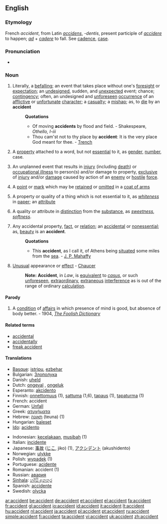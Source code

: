 ==English==

===Etymology===
French ''accident'', from Latin ''[[accidens]]'', ''-dentis'', present participle of ''[[accidere]]'' to happen; ''[[ad]]'' + ''[[cadere]]'' to fall. See [[cadence]], [[case]].

===Pronunciation===
*{{audio|en-us-accident.ogg|Audio (US)}}

===Noun===
{{en-noun}}

# Literally, a [[befalling]]; an event that takes place without one's [[foresight]] or [[expectation]]; an [[undesigned]], sudden, and [[unexpected]] event; chance; [[contingency]]; often, an undesigned and [[unforeseen]] [[occurrence]] of an [[afflictive]] or [[unfortunate]] [[character]]; a [[casualty]]; a [[mishap]]; as, to [[die]] by an '''accident'''
#:'''Quotations'''
#:*Of moving '''accidents''' by flood and field. - Shakespeare, ''Othello, I-iii''
#:*Thou cam'st not to thy place by '''accident''': It is the very place God meant for thee. - [[Trench]]
# {{grammar}} A [[property]] attached to a word, but not [[essential]] to it, as [[gender]], [[number]], case.
# {{military}} An unplanned event that results in [[injury]] (including [[death]]) or [[occupational illness]] to person(s) and/or damage to property, [[exclusive]] of [[injury]] and/or [[damage]] caused by action of an [[enemy]] or [[hostile]] [[force]].
# {{cattag|Heraldry}} A [[point]] or [[mark]] which may be [[retained]] or [[omitted]] in a [[coat of arms]]
# {{logic}} A property or quality of a thing which is not essential to it, as ''[[whiteness]]'' in [[paper]]; an [[attribute]]
# {{logic}} A quality or attribute in [[distinction]] from the [[substance]], as ''[[sweetness]]'', ''[[softness]]''.
# Any accidental property, [[fact]], or [[relation]]; an [[accidental]] or [[nonessential]]; as, [[beauty]] is an '''accident'''.
#:'''Quotations'''
#:*This '''accident''', as I call it, of Athens being [[situated]] some miles from the [[sea]]. - [[J. P. Mahaffy]]
# {{obsolete}} [[Unusual]] appearance or [[effect]] - [[Chaucer]]
#:'''Note:''' '''Accident''', in ''Law'', is [[equivalent]] to ''[[casus]]'', or such [[unforeseen]], [[extraordinary]], [[extraneous]] [[interference]] as is out of the range of ordinary [[calculation]].

====Parody====
# A [[condition]] of [[affairs]] in which presence of mind is good, but absence of body better. - 1904, ''[[The Foolish Dictionary]]''
{{rfc}}

====Related terms====
*[[accidental]]
*[[accidentally]]
*[[freak accident]]

====Translations====
{{top}}
*[[Basque]]: [[istripu]], [[ezbehar]]
*Bulgarian: [[Злополука]]
*Danish: [[uheld]]
*Dutch: [[ongeval]] {{n}}, [[ongeluk]] {{n}}
*Esperanto: [[akcidento]]
*Finnish: [[onnettomuus]] (1), [[sattuma]] (1,6), [[tapaus]] (1), [[tapaturma]] (1)
*French: accident {{m}}
*German: [[Unfall]]
*Greek: [[ατυχήματα]]
*Hebrew: [[תאונה]] (teuna) {{f}} (1)
*Hungarian: [[baleset]]
*[[Ido]]: [[acidento]]
{{mid}}
*Indonesian: [[celaka|kecelakaan]], [[musibah]] (1)
*Italian: [[incidente]]
*Japanese: [[事故]] ([[じこ]], jiko) (1), [[アクシデント]] (akushidento)
*Norwegian: [[ulykke]]
*Polish: [[wypadek]] {{m}} (1)
*Portuguese: [[acidente]]
*Romanian: accident {{n}} (1)
*Russian: [[авария]]
*[[Sinhala]]: [[හදිසි අනතුර]] {{n}}
*Spanish: [[accidente]] {{m}}
*Swedish: [[olycka]] {{c}}
{{bottom}}

[[ar:accident]]
[[be:accident]]
[[de:accident]]
[[et:accident]]
[[el:accident]]
[[fa:accident]]
[[fr:accident]]
[[gl:accident]]
[[io:accident]]
[[id:accident]]
[[it:accident]]
[[lt:accident]]
[[hu:accident]]
[[nl:accident]]
[[ja:accident]]
[[pl:accident]]
[[pt:accident]]
[[ru:accident]]
[[simple:accident]]
[[fi:accident]]
[[ta:accident]]
[[vi:accident]]
[[uk:accident]]
[[zh:accident]]